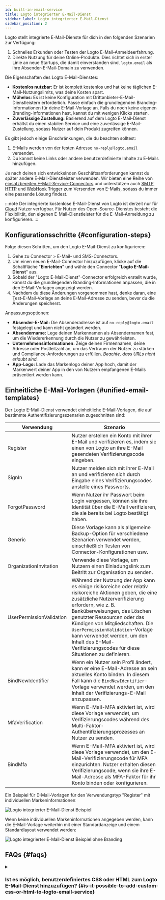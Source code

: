 ```yaml
---
id: built-in-email-service
title: Logto integrierter E-Mail-Dienst
sidebar_label: Logto integrierter E-Mail-Dienst
sidebar_position: 2
---
```


Logto stellt integrierte E-Mail-Dienste für dich in den folgenden Szenarien zur Verfügung:

1. Schnelles Erkunden oder Testen der Logto E-Mail-Anmeldeerfahrung.
2. Direkte Nutzung für deine Online-Produkte. Dies richtet sich in erster Linie an neue Startups, die damit einverstanden sind, `logto.email` als ihre Absender-E-Mail-Domain zu verwenden.

Die Eigenschaften des Logto E-Mail-Dienstes:

- **Kostenlos nutzbar:** Er ist komplett kostenlos und hat keine täglichen E-Mail-Nutzungslimits, was deine Kosten spart.
- **Mühelos:** Es ist keine Konfiguration mit Drittanbieter-E-Mail-Dienstleistern erforderlich. Passe einfach die grundlegenden Branding-Informationen für deine E-Mail-Vorlage an. Falls du noch keine eigenen Branding-Informationen hast, kannst du mit wenigen Klicks starten.
- **Zuverlässige Zustellung:** Basierend auf dem Logto E-Mail-Dienst erhältst du einen stabilen Service und eine zuverlässige E-Mail-Zustellung, sodass Nutzer auf dein Produkt zugreifen können.

Es gibt jedoch einige Einschränkungen, die du beachten solltest:

1. E-Mails werden von der festen Adresse `no-reply@logto.email` versendet.
2. Du kannst keine Links oder andere benutzerdefinierte Inhalte zu E-Mails hinzufügen.

Je nach deinen sich entwickelnden Geschäftsanforderungen kannst du später andere E-Mail-Dienstleister verwenden. Wir bieten eine Reihe von [einsatzbereiten E-Mail-Service-Connectors](/connectors/email-connectors#popular-email-providers) und unterstützen auch [SMTP](/integrations/smtp), [HTTP](/integrations/http-email) und [WebHook](/developers/webhooks) Trigger zum Versenden von E-Mails, sodass du immer eine passende Lösung findest.

:::note
Der integrierte kostenlose E-Mail-Dienst von Logto ist derzeit nur für [Cloud](https://cloud.logto.io/) Nutzer verfügbar. Für Nutzer des Open-Source-Dienstes besteht die Flexibilität, den eigenen E-Mail-Dienstleister für die E-Mail-Anmeldung zu konfigurieren.
:::

## Konfigurationsschritte \{#configuration-steps}

Folge diesen Schritten, um den Logto E-Mail-Dienst zu konfigurieren:

1. Gehe zu <CloudLink to="/connectors/passwordless">Connector > E-Mail- und SMS-Connectors</CloudLink>.
2. Um einen neuen E-Mail-Connector hinzuzufügen, klicke auf die Schaltfläche "**Einrichten**" und wähle den Connector "**Logto E-Mail-Dienst**" aus.
3. Sobald der "Logto E-Mail-Dienst"-Connector erfolgreich erstellt wurde, kannst du die grundlegenden Branding-Informationen anpassen, die in den E-Mail-Vorlagen angezeigt werden.
4. Nachdem du diese Änderungen vorgenommen hast, denke daran, eine Test-E-Mail-Vorlage an deine E-Mail-Adresse zu senden, bevor du die Änderungen speicherst.

Anpassungsoptionen:

- **Absender-E-Mail:** Die Absenderadresse ist auf `no-reply@logto.email` festgelegt und kann nicht geändert werden.
- **Absendername:** Lege deinen Markennamen als Absendernamen fest, um die Wiedererkennung durch die Nutzer zu gewährleisten.
- **Unternehmensinformationen:** Zeige deinen Firmennamen, deine Adresse oder Postleitzahl an, um das Vertrauen der Nutzer zu stärken und Compliance-Anforderungen zu erfüllen. _Beachte, dass URLs nicht erlaubt sind._
- **App-Logo:** Lade das Markenlogo deiner App hoch, damit der Markenwert deiner App in den von Nutzern empfangenen E-Mails präsentiert werden kann.

## Einheitliche E-Mail-Vorlagen \{#unified-email-templates}

Der Logto E-Mail-Dienst verwendet einheitliche E-Mail-Vorlagen, die auf bestimmte Authentifizierungsszenarien zugeschnitten sind:

| Verwendung               | Szenario                                                                                                                                                                                                                                                                                                                                                                                                    |
| ------------------------ | ----------------------------------------------------------------------------------------------------------------------------------------------------------------------------------------------------------------------------------------------------------------------------------------------------------------------------------------------------------------------------------------------------------- |
| Register                 | Nutzer erstellen ein Konto mit ihrer E-Mail und verifizieren es, indem sie einen von Logto an ihre E-Mail gesendeten Verifizierungscode eingeben.                                                                                                                                                                                                                                                           |
| SignIn                   | Nutzer melden sich mit ihrer E-Mail an und verifizieren sich durch Eingabe eines Verifizierungscodes anstelle eines Passworts.                                                                                                                                                                                                                                                                              |
| ForgotPassword           | Wenn Nutzer ihr Passwort beim Login vergessen, können sie ihre Identität über die E-Mail verifizieren, die sie bereits bei Logto bestätigt haben.                                                                                                                                                                                                                                                           |
| Generic                  | Diese Vorlage kann als allgemeine Backup-Option für verschiedene Szenarien verwendet werden, einschließlich Testen von Connector-Konfigurationen usw.                                                                                                                                                                                                                                                       |
| OrganizationInvitation   | Verwende diese Vorlage, um Nutzern einen Einladungslink zum Beitritt zur Organisation zu senden.                                                                                                                                                                                                                                                                                                            |
| UserPermissionValidation | Während der Nutzung der App kann es einige risikoreiche oder relativ risikoreiche Aktionen geben, die eine zusätzliche Nutzerverifizierung erfordern, wie z. B. Banküberweisungen, das Löschen genutzter Ressourcen oder das Kündigen von Mitgliedschaften. Die `UserPermissionValidation`-Vorlage kann verwendet werden, um den Inhalt des E-Mail-Verifizierungscodes für diese Situationen zu definieren. |
| BindNewIdentifier        | Wenn ein Nutzer sein Profil ändert, kann er eine E-Mail-Adresse an sein aktuelles Konto binden. In diesem Fall kann die `BindNewIdentifier`-Vorlage verwendet werden, um den Inhalt der Verifizierungs-E-Mail anzupassen.                                                                                                                                                                                   |
| MfaVerification          | Wenn E-Mail-MFA aktiviert ist, wird diese Vorlage verwendet, um Verifizierungscodes während des Multi-Faktor-Authentifizierungsprozesses an Nutzer zu senden.                                                                                                                                                                                                                                               |
| BindMfa                  | Wenn E-Mail-MFA aktiviert ist, wird diese Vorlage verwendet, um den E-Mail-Verifizierungscode für MFA einzurichten. Nutzer erhalten diesen Verifizierungscode, wenn sie ihre E-Mail-Adresse als MFA-Faktor für ihr Konto binden oder konfigurieren.                                                                                                                                                         |

Ein Beispiel für E-Mail-Vorlagen für den Verwendungstyp "Register" mit individuellen Markeninformationen:

<img
  src="/img/assets/logto-email-service-template-sample.png"
  alt="Logto integrierter E-Mail-Dienst Beispiel"
/>

Wenn keine individuellen Markeninformationen angegeben werden, kann die E-Mail-Vorlage weiterhin mit einer Standardanzeige und einem Standardlayout verwendet werden:

<img
  src="/img/assets/logto-email-service-template-sample-without-branding.png"
  alt="Logto integrierter E-Mail-Dienst Beispiel ohne Branding"
/>

## FAQs \{#faqs}

<details>
<summary>

### Ist es möglich, benutzerdefiniertes CSS oder HTML zum Logto E-Mail-Dienst hinzuzufügen? \{#is-it-possible-to-add-custom-css-or-html-to-logto-email-service}

</summary>

Der integrierte E-Mail-Dienst von Logto unterstützt kein benutzerdefiniertes CSS oder HTML. Du kannst nur generische Branding-Elemente anpassen. Diese Einschränkung dient der Stabilität des integrierten E-Mail-Dienstes, da alle Mandanten dieselbe IP-Adresse und Absenderadresse teilen. Weitere Details findest du unter "[Faktoren zur Verbesserung der E-Mail-Zustellung](https://blog.logto.io/verification-email-delivery#factors-to-improve-email-delivery)".

Um E-Mail-Vorlagen individuell anzupassen, empfehlen wir die Verwendung eines anderen E-Mail-Connectors, wie AWS Direct Mail, SendGrid, Mailgun, Postmark oder SMTP.

</details>
